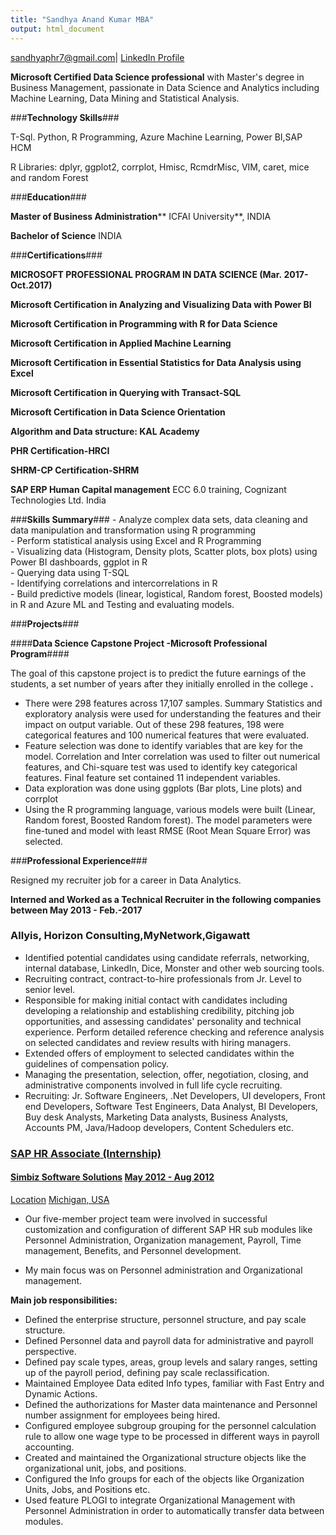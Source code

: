 ```yaml
---
title: "Sandhya Anand Kumar MBA"
output: html_document
---
```



[sandhyaphr7@gmail.com](mailto:sandhyaphr7@gmail.com)| [LinkedIn Profile](http://www.linkedin.com/in/sandyanand/)

**Microsoft Certified Data Science professional** with Master&#39;s degree in Business Management, passionate in Data Science and Analytics including Machine Learning, Data Mining and Statistical Analysis.

###**Technology Skills**###

T-Sql. Python, R Programming, Azure  Machine Learning, Power BI,SAP HCM

R Libraries: dplyr, ggplot2, corrplot, Hmisc, RcmdrMisc, VIM, caret, mice and random Forest

###**Education**###

**Master of Business Administration**** ICFAI University**, INDIA

**Bachelor of Science** INDIA

###**Certifications**###

**MICROSOFT PROFESSIONAL PROGRAM IN DATA SCIENCE (Mar. 2017-Oct.2017)**

**Microsoft Certification in Analyzing and Visualizing Data with Power BI**

**Microsoft Certification in Programming with R for Data Science**

**Microsoft Certification in Applied Machine Learning**

**Microsoft Certification in Essential Statistics for Data Analysis using Excel**

**Microsoft Certification in Querying with Transact-SQL**

**Microsoft Certification in Data Science Orientation**

**Algorithm and Data structure: KAL Academy**

**PHR Certification-HRCI**

**SHRM-CP Certification-SHRM**

**SAP ERP Human Capital management** ECC 6.0 training, Cognizant Technologies Ltd. India

###**Skills Summary**###
- Analyze complex data sets, data cleaning and data manipulation and transformation using R programming   
- Perform statistical analysis using Excel and R Programming  
- Visualizing data (Histogram, Density plots, Scatter plots, box plots) using Power BI dashboards, ggplot in R  
- Querying data using T-SQL   
- Identifying correlations and intercorrelations in R  
- Build predictive models (linear, logistical, Random forest, Boosted models) in R and Azure ML and Testing and evaluating models. 


###**Projects**###

####**Data Science Capstone Project -Microsoft Professional Program**####

The goal of this capstone project is to predict the future earnings of the students, a set number of years after they initially enrolled in the college **.**

- There were 298 features across 17,107 samples. Summary Statistics and exploratory analysis were used for understanding the features and their impact on output variable. Out of these 298 features, 198 were categorical features and 100 numerical features that were evaluated.
- Feature selection was done to identify variables that are key for the model. Correlation and Inter correlation was used to filter out numerical features, and Chi-square test was used to identify key categorical features. Final feature set contained 11 independent variables.
- Data exploration was done using ggplots (Bar plots, Line plots) and corrplot
- Using the R programming language, various models were built (Linear, Random forest, Boosted Random forest). The model parameters were fine-tuned and model with least RMSE (Root Mean Square Error) was selected.



###**Professional Experience**###

Resigned my recruiter job for a career in Data Analytics.

**Interned and Worked as a Technical Recruiter in the following companies between May 2013 - Feb.-2017**

### **Allyis, Horizon Consulting,MyNetwork,Gigawatt**###

- Identified potential candidates using candidate referrals, networking, internal database, LinkedIn, Dice, Monster and other web sourcing tools.
- Recruiting contract, contract-to-hire professionals from Jr. Level to senior level.
- Responsible for making initial contact with candidates including developing a relationship and establishing credibility, pitching job opportunities, and assessing candidates&#39; personality and technical experience. Perform detailed reference checking and reference analysis on selected candidates and review results with hiring managers.
- Extended offers of employment to selected candidates within the guidelines of compensation policy.
- Managing the presentation, selection, offer, negotiation, closing, and administrative components involved in full life cycle recruiting.
- Recruiting: Jr. Software Engineers, .Net Developers, UI developers, Front end Developers, Software Test Engineers, Data Analyst, BI Developers, Buy desk Analysts, Marketing Data analysts, Business Analysts, Accounts PM, Java/Hadoop developers, Content Schedulers etc.

### [**SAP HR Associate (Internship)**](https://www.linkedin.com/search/results/index/?keywords=Simbiz%20Software%20Solutions)

#### [Simbiz Software Solutions](https://www.linkedin.com/search/results/index/?keywords=Simbiz%20Software%20Solutions) [                                                               ](https://www.linkedin.com/search/results/index/?keywords=Simbiz%20Software%20Solutions) [May 2012 - Aug 2012](https://www.linkedin.com/search/results/index/?keywords=Simbiz%20Software%20Solutions)

[ ](https://www.linkedin.com/search/results/index/?keywords=Simbiz%20Software%20Solutions) [Location](https://www.linkedin.com/search/results/index/?keywords=Simbiz%20Software%20Solutions) [Michigan, USA](https://www.linkedin.com/search/results/index/?keywords=Simbiz%20Software%20Solutions)

- Our five-member project team were involved in successful customization and configuration of different SAP HR sub modules like Personnel Administration, Organization management, Payroll, Time management, Benefits, and Personnel development.

- My main focus was on Personnel administration and Organizational management.   

**Main job responsibilities:**   

- Defined the enterprise structure, personnel structure, and pay scale structure. 
- Defined Personnel data and payroll data for administrative and payroll perspective. 
- Defined pay scale types, areas, group levels and salary ranges, setting up of the payroll period, defining
pay scale reclassification. 
- Maintained Employee Data edited Info types, familiar with Fast Entry and Dynamic Actions. 
- Defined the authorizations for Master data maintenance and Personnel number assignment for 
employees being hired. 
- Configured employee subgroup grouping for the personnel calculation rule to allow one wage type to
be processed in different ways in payroll accounting. 
- Created and maintained the Organizational structure objects like the organizational unit, jobs, and
positions. 
- Configured the Info groups for each of the objects like Organization Units, Jobs, and Positions etc. 
- Used feature PLOGI to integrate Organizational Management with Personnel Administration in order
to automatically transfer data between modules. 

